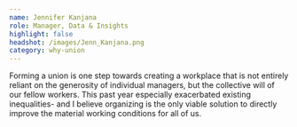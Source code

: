 ```yaml
---
name: Jennifer Kanjana
role: Manager, Data & Insights
highlight: false
headshot: /images/Jenn_Kanjana.png
category: why-union
---
```

Forming a union is one step towards creating a workplace that is not entirely reliant on the generosity of individual managers, but the collective will of our fellow workers. This past year especially exacerbated existing inequalities- and I believe organizing is the only viable solution to directly improve the material working conditions for all of us.
